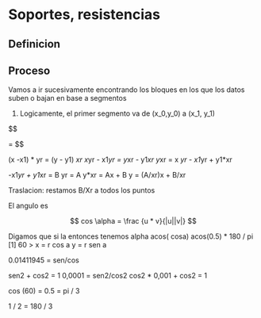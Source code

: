 # Soportes, resistencias

## Definicion

## Proceso

Vamos a ir sucesivamente encontrando los bloques en los que los datos suben o bajan en base a segmentos

1. Logicamente, el primer segmento va de (x_0,y_0) a (x_1, y_1)

$$

\frac{x - x_1}{x_2-x_1} = \frac{y - y_1}{y_2 - y_1}
$$

(x -x1) * yr = (y - y1) *xr
x*yr - x1*yr = y*xr - y1*xr
y*xr = x *yr - x1*yr + y1*xr

-x1*yr + y1*xr = B
yr = A
y*xr = Ax + B
y = (A/xr)x + B/xr

Traslacion: restamos B/Xr a todos los puntos

El angulo es

$$
 cos \alpha = \frac {u * v}{|u||v|}
$$


Digamos que si la 
entonces tenemos alpha acos( cosa)
acos(0.5) * 180 / pi
[1] 60
> 
x = r cos a
y = r sen a

0.01411945 = sen/cos

sen2 + cos2 = 1
0,0001 = sen2/cos2
cos2 * 0,001 + cos2 = 1

cos (60) = 0.5 = pi / 3

1 / 2 = 180 / 3
